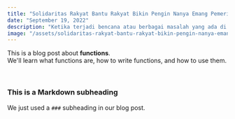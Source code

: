 ```yaml
---
title: "Solidaritas Rakyat Bantu Rakyat Bikin Pengin Nanya Emang Pemerintahnya ke Mana?"
date: "September 19, 2022"
description: "Ketika terjadi bencana atau berbagai masalah yang ada di Indonesia, masyarakat berbondong-bondong bersolidaritas dengan mendonasikan sebagian hartanya untuk masyarakat lain yang terkena dampak bencana."
image: "/assets/solidaritas-rakyat-bantu-rakyat-bikin-pengin-nanya-emang-pemerintahnya-ke-mana.jpg"
---
```


<p>
  This is a blog post about <strong>functions</strong>. <br />
  We'll learn what functions are, how to write functions, and how to use them.
</p>

<br />

### This is a Markdown subheading

We just used a `###` subheading in our blog post.

